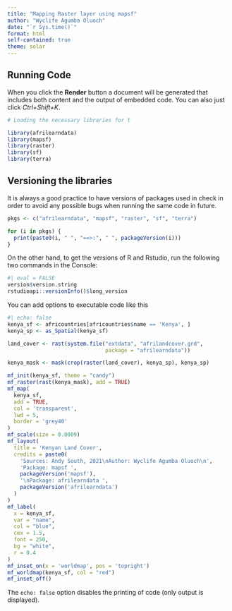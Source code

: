 ```yaml
---
title: "Mapping Raster layer using mapsf"
author: "Wyclife Agumba Oluoch"
date: "`r Sys.time()`"
format: html
self-contained: true
theme: solar
---
```


## Running Code

When you click the **Render** button a document will be generated that includes both content and the output of embedded code. You can also just click _Ctrl+Shift+K_.

```r
# Loading the necessary libraries for t

library(afrilearndata) 
library(mapsf)
library(raster)
library(sf)
library(terra)
```

## Versioning the libraries

It is always a good practice to have versions of packages used in check in order to avoid any possible bugs when running the same code in future.

```r
pkgs <- c("afrilearndata", "mapsf", "raster", "sf", "terra")

for (i in pkgs) {
  print(paste0(i, " ", "==>:", " ", packageVersion(i)))
}

```

On the other hand, to get the versions of R and Rstudio, run the following two commands in the Console:

```r
#| eval = FALSE
version$version.string
rstudioapi::versionInfo()$long_version
```

You can add options to executable code like this 

```r
#| echo: false
kenya_sf <- africountries[africountries$name == 'Kenya', ]
kenya_sp <- as_Spatial(kenya_sf)

land_cover <- rast(system.file("extdata", "afrilandcover.grd",
                               package = "afrilearndata"))

kenya_mask <- mask(crop(raster(land_cover), kenya_sp), kenya_sp)

mf_init(kenya_sf, theme = "candy")
mf_raster(rast(kenya_mask), add = TRUE)
mf_map(
  kenya_sf,
  add = TRUE,
  col = 'transparent',
  lwd = 5,
  border = 'grey40'
)
mf_scale(size = 0.0009)
mf_layout(
  title = 'Kenyan Land Cover',
  credits = paste0(
    'Sources: Andy South, 2021\nAuthor: Wyclife Agumba Oluoch\n',
    'Package: mapsf ',
    packageVersion('mapsf'),
    '\nPackage: afrilearndata ',
    packageVersion('afrilearndata')
  )
)
mf_label(
  x = kenya_sf,
  var = "name",
  col = "blue",
  cex = 1.5,
  font = 250,
  bg = "white",
  r = 0.4
)
mf_inset_on(x = 'worldmap', pos = 'topright')
mf_worldmap(kenya_sf, col = "red")
mf_inset_off()
```

The `echo: false` option disables the printing of code (only output is displayed).
